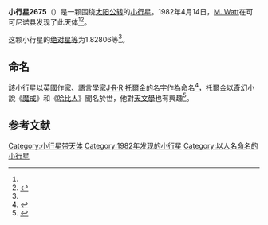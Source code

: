 {{Infobox planet
| bgcolour = #FFFFC0
| name = 2675 Tolkien
| symbol = 
| image = 
| caption = 
| discovery = yes
| discovery_ref = 
| discoverer = [[M._Watt|M. Watt]]
| discovery_site = [[可可尼诺县|可可尼诺县]] 
| discovered = 1982年4月14日
| designations = yes
| mp_name = 
| named_after = 
| alt_names = 1982 GB/ 1934 VO / 1937 RH / 1939 FR / 1949 FO / 1950 QA1 / 1952 DX / 1969 JE / 1969 KB / 1970 RB / 1973 QX / 1975 BV
| mp_category = [[主带小行星|主带小行星]]
| orbit_ref = <ref name="a">[http://ssd.jpl.nasa.gov/sbdb.cgi?sstr=2675 2675 Tolkien] {{Wayback|url=http://ssd.jpl.nasa.gov/sbdb.cgi?sstr=2675 |date=20210119001849 }}，小行星數據庫瀏覽器（JPL Small-Body Database Browser）－[[美国国家航空航天局|美国国家航空航天局]]喷气推进实验室</ref>
| epoch = 2456400.5 (2013年4月18日更新)
| aphelion = {{convert|2.4366500|AU|km|3|abbr=on|lk=out}}
| perihelion = {{convert|1.9887708|AU|km|3|abbr=on}}
| semimajor = {{convert|2.2127104|AU|km|3|abbr=on}}
| eccentricity = 0.101206
| period = 1202.223673 [[日|日]]<br />3.29[[儒略年|儒略年]]
| avg_speed = 
| inclination = 2.75285
| asc_node = 5.95553
| mean_anomaly = 
| arg_peri = 1.82806
| satellites = 
| physical_characteristics = yes
| dimensions = 
| mass = 
| density = 
| surface_grav = 
| escape_velocity = 
| sidereal_day = 
| axial_tilt = 
| pole_ecliptic_lat = 
| pole_ecliptic_lon = 
| albedo = 
| temperatures= 
| temp_name1 = 
| mean_temp_1 = 
| max_temp_1 = 
| temp_name2 = 
| max_temp_2 = 
| spectral_type = 
| abs_magnitude = 1.82806
}}

'''小行星2675'''（{{lang-en|2675 Tolkien}}）是一颗围绕[[太阳|太阳]][[公转|公转]]的[[小行星|小行星]]。1982年4月14日，[[M._Watt|M. Watt]]在可可尼诺县发现了此天体<ref name="a" /><ref>{{cite news|title=小行星列表|url=http://cfa-www.harvard.edu/iau/lists/NumberedMPs.txt|accessdate=2013-07-08|newspaper=哈佛大学|archive-date=2008-05-17|archive-url=https://web.archive.org/web/20080517010638/http://cfa-www.harvard.edu/iau/lists/NumberedMPs.txt|dead-url=no}}</ref>。

这颗小行星的[[绝对星等|绝对星等]]为1.82806等<ref name="a" />。

== 命名 ==
該小行星以[[英國|英國]]作家、語言學家[[J·R·R·托爾金|J·R·R·托爾金]]的名字作為命名<ref>{{Cite web|url=http://www.tolkienlibrary.com/press/1056-fifteen-places-named-after-tolkien.php|title=Fifteen places named after J.R.R. Tolkien to honour the author|accessdate=2018-03-18|last=Collier|first=Pieter|work=www.tolkienlibrary.com|archive-date=2020-12-05|archive-url=https://web.archive.org/web/20201205154810/http://www.tolkienlibrary.com/press/1056-fifteen-places-named-after-tolkien.php|dead-url=no}}</ref>，托爾金以奇幻小說《[[魔戒|魔戒]]》和《[[哈比人歷險記|哈比人]]》聞名於世，他對[[天文學|天文學]]也有興趣<ref>{{Cite book|url=https://link.springer.com/referenceworkentry/10.1007/978-3-540-29925-7_2676|title=Dictionary of Minor Planet Names|date=2003|publisher=Springer, Berlin, Heidelberg|isbn=9783540002383|pages=219–219|language=en|chapter=(2675) Tolkien|doi=10.1007/978-3-540-29925-7_2676|access-date=2018-03-18|archive-date=2020-11-08|archive-url=https://web.archive.org/web/20201108180950/https://link.springer.com/referenceworkentry/10.1007/978-3-540-29925-7_2676|dead-url=no}}</ref>。

==参考文献==
{{reflist}}
{{Minor Planet Number|[[小行星2674|小行星2674]]|[[小行星2676|小行星2676]]}}

{{小天体}}

[[Category:小行星带天体|Category:小行星带天体]]
[[Category:1982年发现的小行星|Category:1982年发现的小行星]]

{{asteroid-stub}}
[[Category:以人名命名的小行星|Category:以人名命名的小行星]]